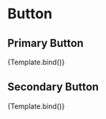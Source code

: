 
<Meta title="Atoms/Button" />


# Button

## Primary Button

<Canvas>
  <Story name="Primary" args={{ class: "pixel-button pixel-button__primary", content: "Primary Button" }}>
    {Template.bind()}
  </Story>
</Canvas>

## Secondary Button

<Canvas>
  <Story name="Secondary" args={{ class: "pixel-button pixel-button__secondary", content: "Secondary Button" }}>
    {Template.bind()}
  </Story>
</Canvas>
